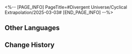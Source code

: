 <%-- [PAGE_INFO]
PageTitle=#Divergent Universe/Cyclical Extrapolation/2025-03-03#
[END_PAGE_INFO] --%>
{{Event
|name              = Cyclical Extrapolation: Forbidden Maze
|image             = Event Cyclical Extrapolation Forbidden Maze.png
|type              = Cyclical Extrapolation
|time_known        = yes
|time_start        = 2025-03-03 04:00:00
|time_end          = 2025-03-10 03:59:59
}}

{{Cyclical Extrapolation
|boons      = Connected Infinite Gates
|curios     = Genius' Confusion
|equations  = Theater Puppet Maker;; Drunk Supervisor;; Sophist of Gods
|trailblaze = '''Dream Oracles'''<br />Obtain some Blessings of Erudition
|rewards    = Relic Remains*30; Lost Crystal*3
|boss_1_1   = Silvermane Lieutenant; Frigid Prowler; Aurumaton Gatekeeper; Howling Casket; Furiae Praetor
|boss_1_2   = Automaton Grizzly (Bug); Frigid Prowler (Bug); Disciples of Sanctus Medicus: Shape Shifter (Bug); Aurumaton Gatekeeper (Bug); Senior Staff: Team Leader (Bug); Dreamjolt Troupe's Beyond Overcooked (Bug); Dreamjolt Troupe's Sweet Gorilla (Bug); "Past Confined and Caged" (Bug); Memory Zone Meme "Shell of Faded Rage" (Bug); Howling Casket (Bug); Furiae Praetor (Bug)
|boss_2_1   = Frigid Prowler (Bug); Aurumaton Gatekeeper (Bug); Memory Zone Meme "Shell of Faded Rage" (Bug); Howling Casket (Bug); Furiae Praetor (Bug)
|boss_2_2   = Svarog (Complete); Abundant Ebon Deer (Complete); Swarm: True Sting (Complete); Argenti (Complete)
|boss_3     = Savage God, Mad King, Incarnation of Strife (Complete)
|rules      = You will not obtain Equations after achieving victory in Boss Domains; Obtain this week's Preset Constructs upon entering the First Plane
|root       = Divergent Universe: Protean Hero
}}

==Other Languages==
{{Other Languages
|en   = Cyclical Extrapolation: Forbidden Maze
|zhs  = 周期演算：迷途禁绝
|zht  = 週期演算：迷途禁絕
|ja   = 周期演算：迷走厳禁
|ko   = 주기 연산: 금지된 미로
|es   = Cálculo periódico: Laberinto prohibido
|fr   = Calcul cyclique&nbsp;: Labyrinthe interdit
|ru   = Цикличное вычисление: Запретный лабиринт
|th   = การคำนวณแบบรอบ: ยุติการหลงทาง
|vi   = Ngoại Suy Chu Kỳ: Đi Đường Cấm
|de   = Zyklische Berechnung: Verbotener Irrweg
|id   = Kalkulasi Siklus: Penyimpangan Terlarang
|pt   = Extrapolação Cíclica: Labirinto Proibido
}}

==Change History==
{{Change History|3.1}}